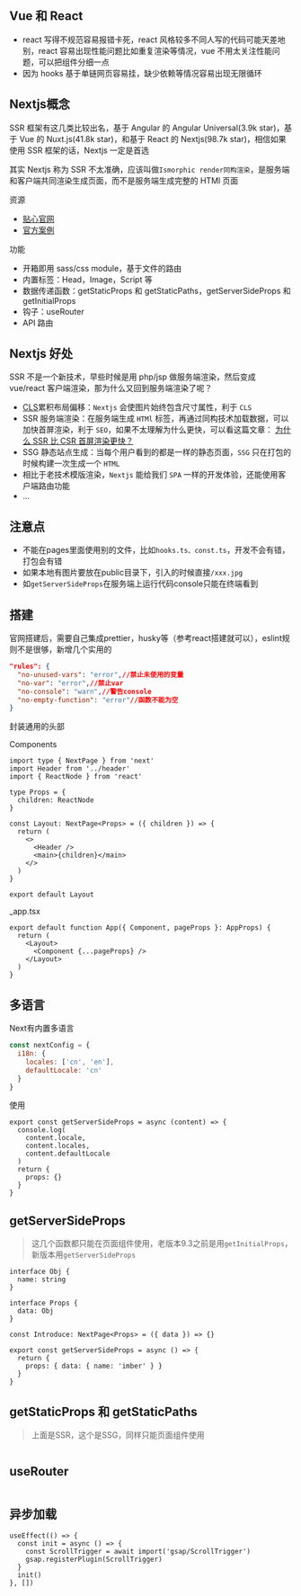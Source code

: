 ## Vue 和 React

- react 写得不规范容易报错卡死，react 风格较多不同人写的代码可能天差地别，react 容易出现性能问题比如重复渲染等情况，vue 不用太关注性能问题，可以把组件分细一点
- 因为 hooks 基于单链网页容易挂，缺少依赖等情况容易出现无限循环

## Nextjs概念

SSR 框架有这几类比较出名，基于 Angular 的 Angular Universal(3.9k star)，基于 Vue 的 Nuxt.js(41.8k star)，和基于 React 的 Nextjs(98.7k star)，相信如果使用 SSR 框架的话，Nextjs 一定是首选

其实 Nextjs 称为 SSR 不太准确，应该叫做`Ismorphic render同构渲染`，是服务端和客户端共同渲染生成页面，而不是服务端生成完整的 HTMl 页面

资源

- [贴心官网](https://nextjs.org/)
- [官方案例](https://github.com/vercel/next.js/tree/canary/examples)

功能

- 开箱即用 sass/css module，基于文件的路由
- 内置标签：Head，Image，Script 等
- 数据传递函数：getStaticProps 和 getStaticPaths，getServerSideProps 和 getInitialProps
- 钩子：useRouter
- API 路由

## Nextjs 好处

SSR 不是一个新技术，早些时候是用 php/jsp 做服务端渲染，然后变成 vue/react 客户端渲染，那为什么又回到服务端渲染了呢？

- [CLS](https://web.dev/cls/)累积布局偏移：`Nextjs` 会使图片始终包含尺寸属性，利于 `CLS`
- SSR 服务端渲染：在服务端生成 `HTMl` 标签，再通过同构技术加载数据，可以加快首屏渲染，利于 `SEO`，如果不太理解为什么更快，可以看这篇文章： [为什么 SSR 比 CSR 首屏渲染更快？](https://baidu.com)
- SSG 静态站点生成：当每个用户看到的都是一样的静态页面，`SSG` 只在打包的时候构建一次生成一个 `HTML`
- 相比于老技术模版渲染，`Nextjs` 能给我们 `SPA` 一样的开发体验，还能使用客户端路由功能
- ...

## 注意点

- 不能在pages里面使用别的文件，比如`hooks.ts、const.ts`，开发不会有错，打包会有错
- 如果本地有图片要放在public目录下，引入的时候直接`/xxx.jpg`
- 如`getServerSideProps`在服务端上运行代码console只能在终端看到

## 搭建

官网搭建后，需要自己集成prettier，husky等（参考react搭建就可以），eslint规则不是很够，新增几个实用的

```json
"rules": {
  "no-unused-vars": "error",//禁止未使用的变量
  "no-var": "error",//禁止var
  "no-console": "warn",//警告console
  "no-empty-function": "error"//函数不能为空
}
```

封装通用的头部



Components

```tsx
import type { NextPage } from 'next'
import Header from '../header'
import { ReactNode } from 'react'

type Props = {
  children: ReactNode
}

const Layout: NextPage<Props> = ({ children }) => {
  return (
    <>
      <Header />
      <main>{children}</main>
    </>
  )
}

export default Layout
```

_app.tsx

```tsx
export default function App({ Component, pageProps }: AppProps) {
  return (
    <Layout>
      <Component {...pageProps} />
    </Layout>
  )
}
```

## 多语言

Next有内置多语言

```js
const nextConfig = {
  i18n: {
    locales: ['cn', 'en'],
    defaultLocale: 'cn'
  }
}
```

使用

```tsx
export const getServerSideProps = async (content) => {
  console.log(
    content.locale,
    content.locales,
    content.defaultLocale
  )
  return {
    props: {}
  }
}
```

## getServerSideProps

> 这几个函数都只能在页面组件使用，老版本9.3之前是用`getInitialProps`，新版本用`getServerSideProps`

```tsx
interface Obj {
  name: string
}

interface Props {
  data: Obj
}

const Introduce: NextPage<Props> = ({ data }) => {}

export const getServerSideProps = async () => {
  return {
    props: { data: { name: 'imber' } }
  }
}
```

## getStaticProps 和 getStaticPaths

> 上面是SSR，这个是SSG，同样只能页面组件使用

```

```

## useRouter

```

```

## 异步加载

```tsx
useEffect(() => {
  const init = async () => {
    const ScrollTrigger = await import('gsap/ScrollTrigger')
    gsap.registerPlugin(ScrollTrigger)
  }
  init()
}, [])
```

